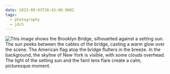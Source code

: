 ```yaml
---
date: 2023-08-03T20:43:00.000Z
tags:
  - photography
  - jdch
---
```

![This image shows the Brooklyn Bridge, silhouetted against a setting sun. The sun peeks between the cables of the bridge, casting a warm glow over the scene. The American flag atop the bridge flutters in the breeze. In the background, the skyline of New York is visible, with some clouds overhead. The light of the setting sun and the faint lens flare create a calm, picturesque moment.](../../assets/photos/20230803-IMG_6147.jpg)
